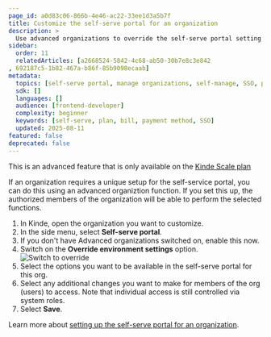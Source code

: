 ```yaml
---
page_id: a0d83c06-866b-4e46-ac22-33ee1d3a5b7f
title: Customize the self-serve portal for an organization
description: >
  Use advanced organizations to override the self-serve portal setting for individual organizations. For example, make a function available in one organization that is not suitable for another org.
sidebar:
  order: 11
  relatedArticles: [a2668524-5842-4c68-ab50-30b7e8c3e842
, 692187c5-1b82-467a-b86f-85b9098ecaab]
metadata:
  topics: [self-serve portal, manage organizations, self-manage, SSO, plan management, payment details]
  sdk: []
  languages: []
  audience: [frontend-developer]
  complexity: beginner
  keywords: [self-serve, plan, bill, payment method, SSO]
  updated: 2025-08-11
featured: false
deprecated: false
---
```


<Aside type="upgrade">

This is an advanced feature that is only available on the [Kinde Scale plan](https://kinde.com/pricing/)

</Aside>

If an organization requires a unique setup for the self-service portal, you can do this using an advanced organiztion function. If you set this up, the authorized members of the organization will be able to perform the selected functions. 

1. In Kinde, open the organization you want to customize.
2. In the side menu, select **Self-serve portal**.
3. If you don't have Advanced organizations switched on, enable this now.
4. Switch on the **Override environment settings** option.
   ![Switch to override](https://imagedelivery.net/skPPZTHzSlcslvHjesZQcQ/9461ff2f-0c8e-4f2a-0dbb-f6db420bb400/public)
5. Select the options you want to be available in the self-serve portal for this org. 
5. Select any additional changes you want to make for members of the org (users) to access. Note that individual access is still controlled via system roles.
6. Select **Save**.

Learn more about [setting up the self-serve portal for an organization](/build/set-up-options/self-serve-portal-for-orgs/).
